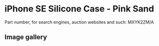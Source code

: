 
# iPhone SE Silicone Case - Pink Sand

Part number, for search engines, auction websites and such: MXYK2ZM/A

## Image gallery

<div style={{ width: "768px" }}>
  <GalleryComponent
    images={[
      {
        original: "/everysource/MXYK2.png",
        thumbnail: "/everypreview/MXYK2.png",
      },
      {
        original: "/everysource/MXYK2_AV1.png",
        thumbnail: "/everypreview/MXYK2_AV1.png",
      },
      {
        original: "/everysource/MXYK2_AV2.png",
        thumbnail: "/everypreview/MXYK2_AV2.png",
      },
      {
        original: "/everysource/MXYK2_AV3.png",
        thumbnail: "/everypreview/MXYK2_AV3.png",
      },
      {
        original: "/everysource/MXYK2_AV4.png",
        thumbnail: "/everypreview/MXYK2_AV4.png",
      },
      {
        original: "/everysource/MXYK2_AV5.png",
        thumbnail: "/everypreview/MXYK2_AV5.png",
      }
    ]}
  />
</div>